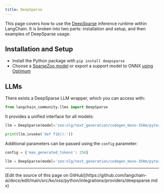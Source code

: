 ```yaml
---
title: DeepSparse
---
```


This page covers how to use the [DeepSparse](https://github.com/neuralmagic/deepsparse) inference runtime within LangChain.
It is broken into two parts: installation and setup, and then examples of DeepSparse usage.

## Installation and Setup

- Install the Python package with `pip install deepsparse`
- Choose a [SparseZoo model](https://sparsezoo.neuralmagic.com/?useCase=text_generation) or export a support model to ONNX [using Optimum](https://github.com/neuralmagic/notebooks/blob/main/notebooks/opt-text-generation-deepsparse-quickstart/OPT_Text_Generation_DeepSparse_Quickstart.ipynb)


## LLMs

There exists a DeepSparse LLM wrapper, which you can access with:

```python
from langchain_community.llms import DeepSparse
```

It provides a unified interface for all models:

```python
llm = DeepSparse(model='zoo:nlg/text_generation/codegen_mono-350m/pytorch/huggingface/bigpython_bigquery_thepile/base-none')

print(llm.invoke('def fib():'))
```

Additional parameters can be passed using the `config` parameter:

```python
config = {'max_generated_tokens': 256}

llm = DeepSparse(model='zoo:nlg/text_generation/codegen_mono-350m/pytorch/huggingface/bigpython_bigquery_thepile/base-none', config=config)
```

---

<Callout icon="pen-to-square" iconType="regular">
  [Edit the source of this page on GitHub](https://github.com/langchain-ai/docs/edit/main/src/ko/oss/python/integrations/providers/deepsparse.mdx)
</Callout>
